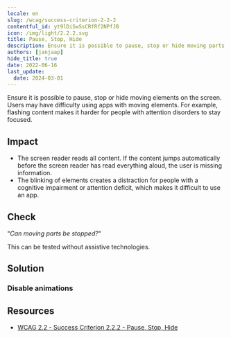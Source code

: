 ```yaml
---
locale: en
slug: /wcag/success-criterion-2-2-2
contentful_id: yt9lDiSwSsCRfRf2NPfJB
icon: /img/light/2.2.2.svg
title: Pause, Stop, Hide
description: Ensure it is possible to pause, stop or hide moving parts on the screen.
authors: [janjaap]
hide_title: true
date: 2022-06-16
last_update:
  date: 2024-03-01
---
```


<Hero
  title="Pause, Stop, Hide"
  imageSrc="/img/light/2.2.2.svg"
  alt="WCAG 2.2.2 - Logo"
  prefix="Success Criterion 2.2.2"
  suffix="Level A"
/>

Ensure it is possible to pause, stop or hide moving elements on the screen. Users may have difficulty using apps with moving elements. For example, flashing content makes it harder for people with attention disorders to stay focused.

## Impact

- The screen reader reads all content. If the content jumps automatically before the screen reader has read everything aloud, the user is missing information.
- The blinking of elements creates a distraction for people with a
cognitive impairment or attention deficit, which makes it difficult to use an app.

## Check

“*Can moving parts be stopped?*“

This can be tested without assistive technologies.

## Solution

### Disable animations

<CodeSample id="screen-animations" locale="en"/>

## Resources

- [WCAG 2.2 - Success Criterion 2.2.2 - Pause, Stop, Hide](https://www.w3.org/TR/WCAG22/#pause-stop-hide)
